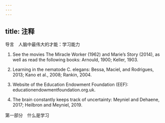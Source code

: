 ```yaml
---
---
---
```

title: 注释
---




导言　人脑中最伟大的才能：学习能力

1. See the movies The Miracle Worker (1962) and Marie’s Story (2014), as well as read the following books: Arnould, 1900; Keller, 1903.

2. Learning in the nematode C. elegans: Bessa, Maciel, and Rodrigues, 2013; Kano et al., 2008; Rankin, 2004.

3. Website of the Education Endowment Foundation (EEF): educationendowmentfoundation.org.uk.

4. The brain constantly keeps track of uncertainty: Meyniel and Dehaene, 2017; Heilbron and Meyniel, 2019.

第一部分　什么是学习
